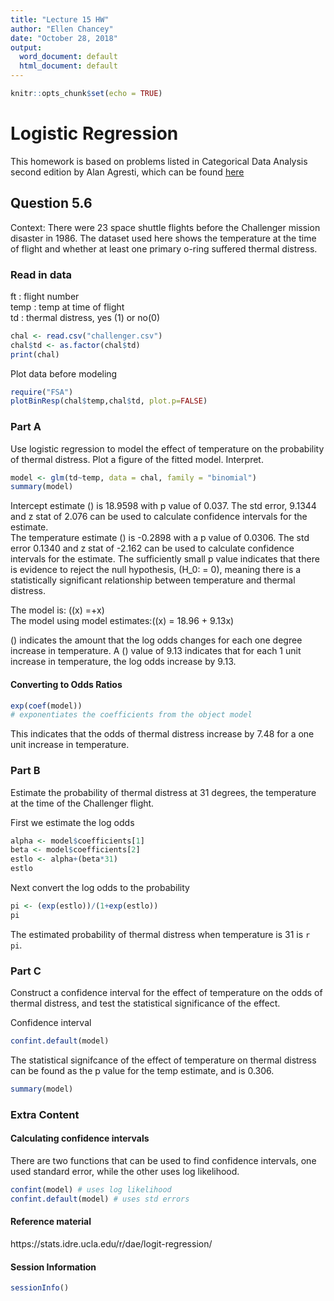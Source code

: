---
title: "Lecture 15 HW"
author: "Ellen Chancey"
date: "October 28, 2018"
output:
  word_document: default
  html_document: default
---

```{r setup, include=FALSE}
knitr::opts_chunk$set(echo = TRUE)
```

# Logistic Regression  
This homework is based on problems listed in Categorical Data Analysis second edition by Alan Agresti, which can be found [here](https://mathdept.iut.ac.ir/sites/mathdept.iut.ac.ir/files/AGRESTI.PDF)

## Question 5.6  
Context: There were 23 space shuttle flights before the Challenger mission disaster in 1986. The dataset used here shows the temperature at the time of flight and whether at least one primary o-ring suffered thermal distress.

### Read in data  
ft : flight number  
temp : temp at time of flight  
td : thermal distress, yes (1) or no(0)
```{r}
chal <- read.csv("challenger.csv")
chal$td <- as.factor(chal$td)
print(chal)
```

Plot data before modeling
```{r}
require("FSA")
plotBinResp(chal$temp,chal$td, plot.p=FALSE)
```

### Part A  
Use logistic regression to model the effect of temperature on the probability of thermal distress. Plot a figure of the fitted model. Interpret.
```{r}
model <- glm(td~temp, data = chal, family = "binomial")
summary(model)
```

Intercept estimate \(\hat\alpha\) is 18.9598 with p value of 0.037. The std error, 9.1344 and z stat of 2.076 can be used to calculate confidence intervals for the estimate.  
The temperature estimate \(\hat\beta\) is -0.2898 with a p value of 0.0306. The std error 0.1340 and z stat of -2.162 can be used to calculate confidence intervals for the estimate. The sufficiently small p value indicates that there is evidence to reject the null hypothesis, \(H_0: \beta = 0\), meaning there is a statistically significant relationship between temperature and thermal distress.

The model is: \(\hat\Omega(x) =\hat\alpha+\hat\beta x\)  
The model using model estimates:\(\hat\Omega(x) = 18.96 + 9.13x\)  

\(\hat\beta\) indicates the amount that the log odds changes for each one degree increase in temperature. A \(\hat\beta\) value of 9.13 indicates that for each 1 unit increase in temperature, the log odds increase by 9.13.

#### Converting to Odds Ratios
```{r}
exp(coef(model))
# exponentiates the coefficients from the object model
```
This indicates that the odds of thermal distress increase by 7.48 for a one unit increase in temperature.

### Part B  
Estimate the probability of thermal distress at 31 degrees, the temperature at the time of the Challenger flight.  

First we estimate the log odds
```{r}
alpha <- model$coefficients[1]
beta <- model$coefficients[2]
estlo <- alpha+(beta*31)
estlo
```

Next convert the log odds to the probability
```{r}
pi <- (exp(estlo))/(1+exp(estlo))
pi
```
 
The estimated probability of thermal distress when temperature is 31 is `r pi`.


### Part C  
Construct a confidence interval for the effect of temperature on the odds of thermal distress, and test the statistical significance of the effect.  

Confidence interval
```{r}
confint.default(model)
```

The statistical signifcance of the effect of temperature on thermal distress can be found as the p value for the temp estimate, and is 0.306.

```{r}
summary(model)
```


### Extra Content

#### Calculating confidence intervals  
There are two functions that can be used to find confidence intervals, one used standard error, while the other uses log likelihood.
```{r}
confint(model) # uses log likelihood
confint.default(model) # uses std errors
```


#### Reference material
https://stats.idre.ucla.edu/r/dae/logit-regression/

#### Session Information
```{r}
sessionInfo()
```

